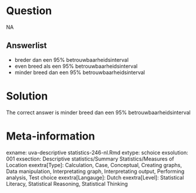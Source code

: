 Question
========

NA

Answerlist
----------
* breder dan een 95% betrouwbaarheidsinterval
* even breed als een 95% betrouwbaarheidsinterval
* minder breed dan een 95% betrouwbaarheidsinterval

Solution
========

The correct answer is  minder breed dan een 95% betrouwbaarheidsinterval

Meta-information
================
exname: uva-descriptive statistics-246-nl.Rmd
extype: schoice
exsolution: 001
exsection: Descriptive statistics/Summary Statistics/Measures of Location
exextra[Type]: Calculation, Case, Conceptual, Creating graphs, Data manipulation, Interpretating graph, Interpretating output, Performing analysis, Test choice
exextra[Langauge]: Dutch
exextra[Level]: Statistical Literacy, Statistical Reasoning, Statistical Thinking
